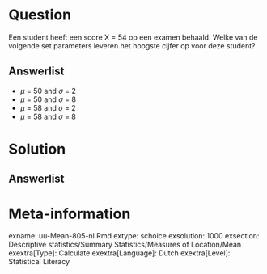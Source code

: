 
Question
========
  
Een student heeft een score X = 54 op een examen behaald. Welke van de volgende set parameters leveren het hoogste cijfer op voor deze student?
  
Answerlist
----------
* $\mu$ = 50 and $\sigma$ = 2 
* $\mu$ = 50 and $\sigma$ = 8
* $\mu$ = 58 and $\sigma$ = 2
* $\mu$ = 58 and $\sigma$ = 8





Solution
========
  


Answerlist
----------



Meta-information
================
exname: uu-Mean-805-nl.Rmd
extype: schoice
exsolution: 1000
exsection: Descriptive statistics/Summary Statistics/Measures of Location/Mean
exextra[Type]: Calculate
exextra[Language]: Dutch
exextra[Level]: Statistical Literacy

